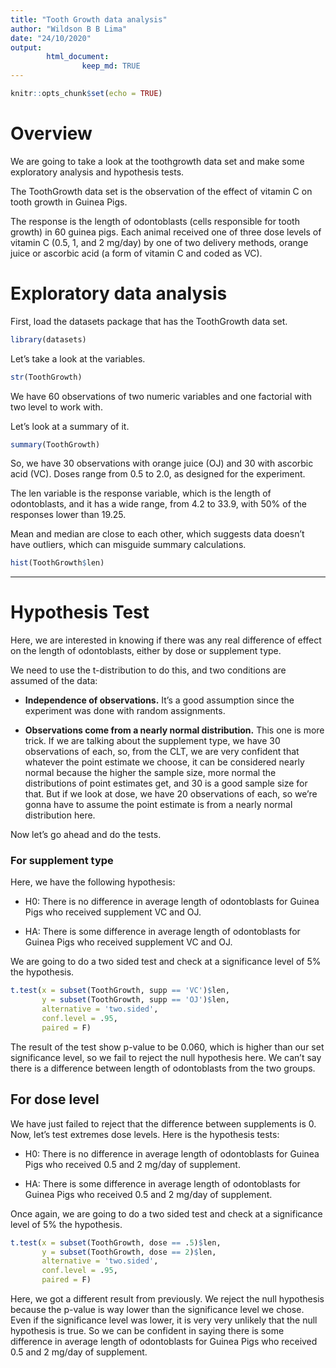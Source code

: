 ```yaml
---
title: "Tooth Growth data analysis"
author: "Wildson B B Lima"
date: "24/10/2020"
output: 
        html_document:
                keep_md: TRUE
---
```


```r
knitr::opts_chunk$set(echo = TRUE)
```

# Overview

We are going to take a look at the toothgrowth data set and make some exploratory analysis and hypothesis tests.

The ToothGrowth data set is the observation of the effect of vitamin C on tooth growth in Guinea Pigs.

The response is the length of odontoblasts (cells responsible for tooth growth) in 60 guinea pigs. Each animal received one of three dose levels of vitamin C (0.5, 1, and 2 mg/day) by one of two delivery methods, orange juice or ascorbic acid (a form of vitamin C and coded as VC).

# Exploratory data analysis

First, load the datasets package that has the ToothGrowth data set.

```r
library(datasets)
```

Let's take a look at the variables.

```r
str(ToothGrowth)
```  

We have 60 observations of two numeric variables and one factorial with two level to work with.

Let's look at a summary of it.

```r
summary(ToothGrowth)
```

So, we have 30 observations with orange juice (OJ) and 30 with ascorbic acid (VC). Doses range from 0.5 to 2.0, as designed for the experiment. 

The len variable is the response variable, which is the length of odontoblasts, and it has a wide range, from 4.2 to 33.9, with 50% of the responses lower than 19.25. 

Mean and median are close to each other, which suggests data doesn't have outliers, which can misguide summary calculations.

```r
hist(ToothGrowth$len)
```

---

# Hypothesis Test

Here, we are interested in knowing if there was any real difference of effect on the length of odontoblasts, either by dose or supplement type.

We need to use the t-distribution to do this, and two conditions are assumed of the data:

* **Independence of observations.** It's a good assumption since the experiment was done with random assignments.

* **Observations come from a nearly normal distribution.** This one is more trick. If we are talking about the supplement type, we have 30 observations of each, so, from the CLT, we are very confident that whatever the point estimate we choose, it can be considered nearly normal because the higher the sample size, more normal the distributions of point estimates get, and 30 is a good sample size for that. But if we look at dose, we have 20 observations of each, so we're gonna have to assume the point estimate is from a nearly normal distribution here.

Now let's go ahead and do the tests.

### For supplement type

Here, we have the following hypothesis:

* H0: There is no difference in average length of odontoblasts for Guinea Pigs who received supplement VC and OJ.

* HA: There is some difference in average length of odontoblasts for Guinea Pigs who received supplement VC and OJ.

We are going to do a two sided test and check at a significance level of 5% the hypothesis. 

```r
t.test(x = subset(ToothGrowth, supp == 'VC')$len, 
       y = subset(ToothGrowth, supp == 'OJ')$len,
       alternative = 'two.sided', 
       conf.level = .95, 
       paired = F)
```

The result of the test show p-value to be 0.060, which is higher than our set significance level, so we fail to reject the null hypothesis here. We can't say there is a difference between length of odontoblasts from the two groups. 

## For dose level

We have just failed to reject that the difference between supplements is 0. Now, let's test extremes dose levels. Here is the hypothesis tests:

* H0: There is no difference in average length of odontoblasts for Guinea Pigs who received 0.5 and 2 mg/day of supplement.

* HA: There is some difference in average length of odontoblasts for Guinea Pigs who received 0.5 and 2 mg/day of supplement.

Once again, we are going to do a two sided test and check at a significance level of 5% the hypothesis.

```r
t.test(x = subset(ToothGrowth, dose == .5)$len, 
       y = subset(ToothGrowth, dose == 2)$len,
       alternative = 'two.sided', 
       conf.level = .95, 
       paired = F)
```

Here, we got a different result from previously. We reject the null hypothesis because the p-value is way lower than the significance level we chose. Even if the significance level was lower, it is very very unlikely that the null hypothesis is true. So we can be confident in saying there is some difference in average length of odontoblasts for Guinea Pigs who received 0.5 and 2 mg/day of supplement.








